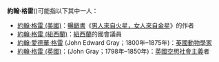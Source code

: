 '''約翰·格雷'''({{lang-en|'''John Gray'''}})可能指以下其中一人：
* [[約翰·格雷_(美國)|約翰·格雷 (美國)]]：[[暢銷書|暢銷書]]《[[男人來自火星，女人來自金星|男人來自火星，女人來自金星]]》的作者
* [[約翰·格雷_(紐西蘭)|約翰·格雷 (紐西蘭)]]：[[紐西蘭|紐西蘭]]的國會議員
* [[約翰·愛德華·格雷|約翰·愛德華·格雷]] (John Edward Gray；1800年–1875年)：[[英國|英國]][[動物學家|動物學家]]
* [[約翰·格雷_(英國)|約翰·格雷 (英國)]]：(John Gray；1798年–1850年)：[[英國|英國]][[空想社會主義|空想社會主義]]者

{{Disambiguation|Cat=四字人名译名消歧义}}